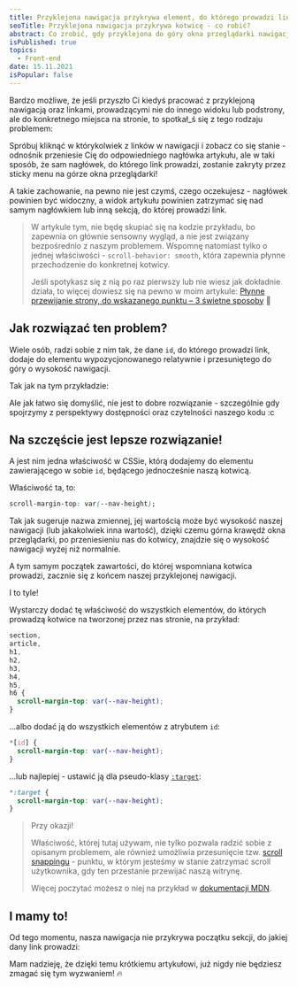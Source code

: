 ```yaml
---
title: Przyklejona nawigacja przykrywa element, do którego prowadzi link – co zrobić?
seoTitle: Przyklejona nawigacja przykrywa kotwicę - co robić?
abstract: Co zrobić, gdy przyklejona do góry okna przeglądarki nawigacja (sticky nav), przykrywa kawałek sekcji - kotwicy? O tym w tym artykule!
isPublished: true
topics:
  - Front-end
date: 15.11.2021
isPopular: false
---
```


Bardzo możliwe, że jeśli przyszło Ci kiedyś pracować z przyklejoną nawigacją oraz linkami, prowadzącymi nie do innego widoku lub podstrony, ale do konkretnego miejsca na stronie, to spotkał_ś się z tego rodzaju problemem:


<CodePenIframe id="XWaxEwa" title="Przyklejona nawigacja przykrywa element z kotwicą - problem" />

Spróbuj kliknąć w którykolwiek z linków w nawigacji i zobacz co się stanie - odnośnik przeniesie Cię do odpowiedniego nagłówka artykułu, ale w taki sposób, że sam nagłówek, do którego link prowadzi, zostanie zakryty przez sticky menu na górze okna przeglądarki!


<VideoInterlude
  id="bZ_NYAyyVPg"
  title="Przyklejona nawigacja przykrywa element, do którego prowadzi link - co robić?"
/>

A takie zachowanie, na pewno nie jest czymś, czego oczekujesz - nagłówek powinien być widoczny, a widok artykułu powinien zatrzymać się nad samym nagłówkiem lub inną sekcją, do której prowadzi link.

> W artykule tym, nie będę skupiać się na kodzie przykładu, bo zapewnia on głównie sensowny wygląd, a nie jest związany bezpośrednio z naszym problemem. Wspomnę natomiast tylko o jednej właściwości - `scroll-behavior: smooth`, która zapewnia płynne przechodzenie do konkretnej kotwicy.
>
> Jeśli spotykasz się z nią po raz pierwszy lub nie wiesz jak dokładnie działa, to więcej dowiesz się na pewno w moim artykule: [Płynne przewijanie strony, do wskazanego punktu – 3 świetne sposoby](/plynne-przewijanie-witryny/) 🚀

## Jak rozwiązać ten problem?

Wiele osób, radzi sobie z nim tak, że dane `id`, do którego prowadzi link, dodaje do elementu wypozycjonowanego relatywnie i przesuniętego do góry o wysokość nawigacji.

Tak jak na tym przykładzie:

<CodePenIframe
  id="bGrmjNO"
  title="Przyklejona nawigacja przykrywa element z kotwicą - rozwiązanie słabe"
/>

Ale jak łatwo się domyślić, nie jest to dobre rozwiązanie - szczególnie gdy spojrzymy z perspektywy dostępności oraz czytelności naszego kodu :c

## Na szczęście jest lepsze rozwiązanie!

A jest nim jedna właściwość w CSSie, którą dodajemy do elementu zawierającego w sobie `id`, będącego jednocześnie naszą kotwicą.

Właściwość ta, to:

```css
scroll-margin-top: var(--nav-height);
```

Tak jak sugeruje nazwa zmiennej, jej wartością może być wysokość naszej nawigacji (lub jakakolwiek inna wartość), dzięki czemu górna krawędź okna przeglądarki, po przeniesieniu nas do kotwicy, znajdzie się o wysokość nawigacji wyżej niż normalnie.

A tym samym początek zawartości, do której wspomniana kotwica prowadzi, zacznie się z końcem naszej przyklejonej nawigacji.

I to tyle!

Wystarczy dodać tę właściwość do wszystkich elementów, do których prowadzą kotwice na tworzonej przez nas stronie, na przykład:

```css
section,
article,
h1,
h2,
h3,
h4,
h5,
h6 {
  scroll-margin-top: var(--nav-height);
}
```

...albo dodać ją do wszystkich elementów z atrybutem `id`:

```css
*[id] {
  scroll-margin-top: var(--nav-height);
}
```

...lub najlepiej - ustawić ją dla pseudo-klasy <a href="https://developer.mozilla.org/en-US/docs/Web/CSS/:target" noopener="" rel="noreferrer" target="_blank">`:target`</a>:

```css
*:target {
  scroll-margin-top: var(--nav-height);
}
```

> Przy okazji!
>
> Właściwość, której tutaj używam, nie tylko pozwala radzić sobie z opisanym problemem, ale również umożliwia przesunięcie tzw. [scroll snappingu](https://css-tricks.com/practical-css-scroll-snapping/) - punktu, w którym jesteśmy w stanie zatrzymać scroll użytkownika, gdy ten przestanie przewijać naszą witrynę.
>
> Więcej poczytać możesz o niej na przykład w [dokumentacji MDN](https://developer.mozilla.org/en-US/docs/Web/CSS/scroll-margin-top).

## I mamy to!

Od tego momentu, nasza nawigacja nie przykrywa początku sekcji, do jakiej dany link prowadzi:

<CodePenIframe
  id="zYdmWQE"
  title="Przyklejona nawigacja przykrywa element z kotwicą - rozwiązanie dobre"
/>

Mam nadzieję, że dzięki temu krótkiemu artykułowi, już nigdy nie będziesz zmagać się tym wyzwaniem! 🔥
